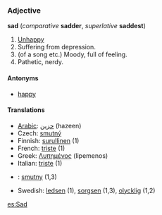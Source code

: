 === Adjective ===
'''sad''' (''comparative'' '''sadder''', ''superlative'' '''saddest''')

#[[Unhappy]] <!--needs a better definition-->
# Suffering from depression.
# (of a song etc.) Moody, full of feeling.
# Pathetic, nerdy.

====Antonyms====
* [[happy]]

====Translations====
*[[Arabic]]: [[حزين]]  (hazeen)
*Czech: [[smutný]]
*Finnish: [[surullinen]] (1)
*French: [[triste#French|triste]] (1)
*Greek: [[Λυπημένος]] (lipemenos)
*Italian: [[triste#Italian|triste]] (1)
*{{pl}}: [[smutny]] (1,3)
*Swedish: [[ledsen]] (1), [[sorgsen]] (1,3), [[olycklig]] (1,2)




[[es:Sad]]